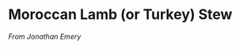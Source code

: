# Moroccan Lamb (or Turkey) Stew
_From Jonathan Emery_
\begin{recipe}[MoroccanStew]{Moroccan Lamb (or Turkey) Stew}{4 Portions}{1 hour}
\freeform One of my absolute favorite meals.
\freeform\rule{\textwidth}{0.05pt}
\ingredient[1]{lb}{lamb or turkey}

In a well-oiled pan, saut\'{e} meat until over medium-high heat until cooked through. Set cooked meat aside. Deglaze pan if you like, or if meat was fatty.

\ingredient[2]{cups}{onion}
\ingredient[\fr12]{cup}{carrots}

Add oil to pan. Chop onions vertically and carrots diagonally. Add to pan and saut\'{e} for 4-5 minutes on medium heat, or until soft.

\ingredient[\fr34]{tps}{cumin}
\ingredient[\fr34]{tps}{cinnamon}
\ingredient[\fr12]{tps}{coriander}
\ingredient[\fr14]{tps}{red pepper flakes}

Add coriander, cumin, red pepper flakes, and cinnamon to vegetables, quickly mixing in spices. Saut\'{e} for 30 seconds, stirring constantly.

\ingredient[]{}{Reserved lamb/turkey}
\ingredient[2]{cups}{broth}
\ingredient[\fr12]{cup}{golden raisins}
\ingredient[3]{tbs}{tomato paste}
\ingredient[1\fr12]{tbs}{grated lemon rind}
\ingredient[\fr14]{tps}{salt}
\ingredient[15]{oz}{chick peas (rinsed, drained)}

Add reserved meat, broth, raisins, tomato paste, lemon rind, salt, and chick peas. Bring to a boil, then reduce heat and simmer for 4 minutes (or until mixture thickens). Remove from heat

\ingredient[\fr12]{cup}{chopped, fresh cilantro}
\ingredient[1]{tbs}{fresh lemon juice}

Stir in cilantro and lemon juice.


%\freeform\rule{\textwidth}{0.05pt}\newpage
\freeform\rule{\textwidth}{0.05pt}
%\newstep

%\freeform\rule{\textwidth}{0.05pt}
%Serve with couscous or some grain and fresh bread. Yummy!
\end{recipe}

